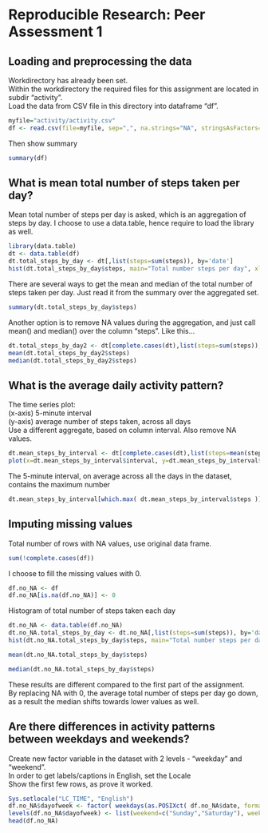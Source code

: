 # Reproducible Research: Peer Assessment 1

## Loading and preprocessing the data
Workdirectory has already been set.  
Within the workdirectory the required files for this assignment are located in subdir "activity".  
Load the data from CSV file in this directory into dataframe "df".
```r
myfile="activity/activity.csv"
df <- read.csv(file=myfile, sep=",", na.strings="NA", stringsAsFactors=FALSE)
```
Then show summary  
```r
summary(df)
```
## What is mean total number of steps taken per day?
Mean total number of steps per day is asked, which is an aggregation of steps by day. I choose to use a data.table, hence require to load the library as well.
```r
library(data.table)
dt <- data.table(df)
dt.total_steps_by_day <- dt[,list(steps=sum(steps)), by='date']
hist(dt.total_steps_by_day$steps, main="Total number steps per day", xlab="Steps per day", col="red")
```
There are several ways to get the mean and median of the total number of steps taken per day. Just read it from the summary over the aggregated set.
```r
summary(dt.total_steps_by_day$steps)
```
Another option is to remove NA values during the aggregation, and just call mean() and median() over the column "steps". Like this...
```r
dt.total_steps_by_day2 <- dt[complete.cases(dt),list(steps=sum(steps)), by='date']
mean(dt.total_steps_by_day2$steps)
median(dt.total_steps_by_day2$steps)
```
## What is the average daily activity pattern?
The time series plot:  
  (x-axis) 5-minute interval  
  (y-axis) average number of steps taken, across all days  
Use a different aggregate, based on column interval. Also remove NA values.
```r
dt.mean_steps_by_interval <- dt[complete.cases(dt),list(steps=mean(steps)), by='interval']
plot(x=dt.mean_steps_by_interval$interval, y=dt.mean_steps_by_interval$steps, type="l", col="black", main="", xlab="Interval", ylab="Average number steps")
```

The 5-minute interval, on average across all the days in the dataset, contains the maximum number 
```r
dt.mean_steps_by_interval[which.max( dt.mean_steps_by_interval$steps )]
```

## Imputing missing values
Total number of rows with NA values, use original data frame.
```r
sum(!complete.cases(df))
```
I choose to fill the missing values with 0.
```r
df.no_NA <- df
df.no_NA[is.na(df.no_NA)] <- 0
```
Histogram of total number of steps taken each day
```r
dt.no_NA <- data.table(df.no_NA)
dt.no_NA.total_steps_by_day <- dt.no_NA[,list(steps=sum(steps)), by='date']
hist(dt.no_NA.total_steps_by_day$steps, main="Total number steps per day", xlab="Steps per day", col="red")
```

```r
mean(dt.no_NA.total_steps_by_day$steps)
```
```r
median(dt.no_NA.total_steps_by_day$steps)
```
These results are different compared to the first part of the assignment.  
By replacing NA with 0, the average total number of steps per day go down, as a result the median shifts towards lower values as well.  

## Are there differences in activity patterns between weekdays and weekends?
Create new factor variable in the dataset with 2 levels - "weekday" and "weekend".  
In order to get labels/captions in English, set the Locale  
Show the first few rows, as prove it worked.
```r
Sys.setlocale("LC_TIME", "English")
df.no_NA$dayofweek <- factor( weekdays(as.POSIXct( df.no_NA$date, format = "%Y-%m-%d" )) )
levels(df.no_NA$dayofweek) <- list(weekend=c("Sunday","Saturday"), weekday=c("Monday","Tuesday","Wednesday","Thursday","Friday") )
head(df.no_NA)
```

